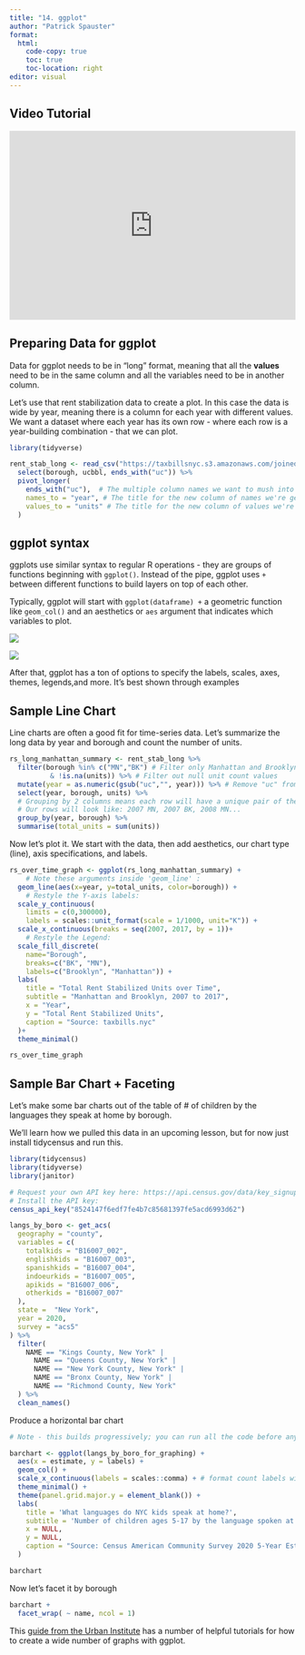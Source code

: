 ```yaml
---
title: "14. ggplot"
author: "Patrick Spauster"
format:
  html:
    code-copy: true
    toc: true
    toc-location: right
editor: visual
---
```


## Video Tutorial

```{=html}
<div style="max-width:608px"><div style="position:relative;padding-bottom:66.118421052632%"><iframe id="kaltura_player" src="https://cdnapisec.kaltura.com/p/1674401/sp/167440100/embedIframeJs/uiconf_id/23435151/partner_id/1674401?iframeembed=true&playerId=kaltura_player&entry_id=1_0c9gmqct&flashvars[streamerType]=auto&amp;flashvars[localizationCode]=en&amp;flashvars[sideBarContainer.plugin]=true&amp;flashvars[sideBarContainer.position]=left&amp;flashvars[sideBarContainer.clickToClose]=true&amp;flashvars[chapters.plugin]=true&amp;flashvars[chapters.layout]=vertical&amp;flashvars[chapters.thumbnailRotator]=false&amp;flashvars[streamSelector.plugin]=true&amp;flashvars[EmbedPlayer.SpinnerTarget]=videoHolder&amp;flashvars[dualScreen.plugin]=true&amp;flashvars[LeadWithHLSOnFlash]=true&amp;flashvars[Kaltura.addCrossoriginToIframe]=true&amp;&wid=1_9o78atzo" width="608" height="402" allowfullscreen webkitallowfullscreen mozAllowFullScreen allow="autoplay *; fullscreen *; encrypted-media *" sandbox="allow-downloads allow-forms allow-same-origin allow-scripts allow-top-navigation allow-pointer-lock allow-popups allow-modals allow-orientation-lock allow-popups-to-escape-sandbox allow-presentation allow-top-navigation-by-user-activation" frameborder="0" title="8. group by summarize" style="position:absolute;top:0;left:0;width:100%;height:100%"></iframe></div></div>
```
## Preparing Data for ggplot

Data for ggplot needs to be in "long" format, meaning that all the **values** need to be in the same column and all the variables need to be in another column.

Let's use that rent stabilization data to create a plot. In this case the data is wide by year, meaning there is a column for each year with different values. We want a dataset where each year has its own row - where each row is a year-building combination - that we can plot.

```r
library(tidyverse)

rent_stab_long <- read_csv("https://taxbillsnyc.s3.amazonaws.com/joined.csv") %>% 
  select(borough, ucbbl, ends_with("uc")) %>% 
  pivot_longer(
    ends_with("uc"),  # The multiple column names we want to mush into one column
    names_to = "year", # The title for the new column of names we're generating
    values_to = "units" # The title for the new column of values we're generating
  )
```

## ggplot syntax

ggplots use similar syntax to regular R operations - they are groups of functions beginning with `ggplot()`. Instead of the pipe, ggplot uses `+` between different functions to build layers on top of each other.

Typically, ggplot will start with `ggplot(dataframe) +` a geometric function like `geom_col()` and an aesthetics or `aes` argument that indicates which variables to plot.

![](images/ggcheatsheet1.jpeg)

![](images/ggcheatsheet2.jpeg)

After that, ggplot has a ton of options to specify the labels, scales, axes, themes, legends,and more. It's best shown through examples

## Sample Line Chart

Line charts are often a good fit for time-series data. Let's summarize the long data by year and borough and count the number of units.

```r

rs_long_manhattan_summary <- rent_stab_long %>% 
  filter(borough %in% c("MN","BK") # Filter only Manhattan and Brooklyn values
          & !is.na(units)) %>% # Filter out null unit count values
  mutate(year = as.numeric(gsub("uc","", year))) %>% # Remove "uc" from year values
  select(year, borough, units) %>% 
  # Grouping by 2 columns means each row will have a unique pair of the two columns' values.
  # Our rows will look like: 2007 MN, 2007 BK, 2008 MN... 
  group_by(year, borough) %>% 
  summarise(total_units = sum(units))

```

Now let's plot it. We start with the data, then add aesthetics, our chart type (line), axis specifications, and labels.

```r
rs_over_time_graph <- ggplot(rs_long_manhattan_summary) +
    # Note these arguments inside 'geom_line' :
  geom_line(aes(x=year, y=total_units, color=borough)) +
    # Restyle the Y-axis labels: 
  scale_y_continuous(
    limits = c(0,300000),
    labels = scales::unit_format(scale = 1/1000, unit="K")) +
  scale_x_continuous(breaks = seq(2007, 2017, by = 1))+
    # Restyle the Legend: 
  scale_fill_discrete(
    name="Borough",
    breaks=c("BK", "MN"),
    labels=c("Brooklyn", "Manhattan")) +
  labs(
    title = "Total Rent Stabilized Units over Time",
    subtitle = "Manhattan and Brooklyn, 2007 to 2017",
    x = "Year",
    y = "Total Rent Stabilized Units",
    caption = "Source: taxbills.nyc"
  )+
  theme_minimal()

rs_over_time_graph
```

## Sample Bar Chart + Faceting

Let's make some bar charts out of the table of \# of children by the languages they speak at home by borough.

We'll learn how we pulled this data in an upcoming lesson, but for now just install tidycensus and run this.

```r
library(tidycensus)
library(tidyverse)
library(janitor)

# Request your own API key here: https://api.census.gov/data/key_signup.html
# Install the API key:
census_api_key("8524147f6edf7fe4b7c85681397fe5acd6993d62")

langs_by_boro <- get_acs(
  geography = "county",
  variables = c(
    totalkids = "B16007_002",
    englishkids = "B16007_003",
    spanishkids = "B16007_004",
    indoeurkids = "B16007_005",
    apikids = "B16007_006",
    otherkids = "B16007_007"
  ),
  state =  "New York",
  year = 2020,
  survey = "acs5"
) %>%
  filter(
    NAME == "Kings County, New York" |
      NAME == "Queens County, New York" |
      NAME == "New York County, New York" |
      NAME == "Bronx County, New York" |
      NAME == "Richmond County, New York"
  ) %>%
  clean_names()
```

Produce a horizontal bar chart

```r
# Note - this builds progressively; you can run all the code before any + sign as a step toward the final result.

barchart <- ggplot(langs_by_boro_for_graphing) +
  aes(x = estimate, y = labels) +
  geom_col() +
  scale_x_continuous(labels = scales::comma) + # format count labels with commas and thousands
  theme_minimal() +
  theme(panel.grid.major.y = element_blank()) +
  labs(
    title = 'What languages do NYC kids speak at home?',
    subtitle = 'Number of children ages 5-17 by the language spoken at home',
    x = NULL,
    y = NULL,
    caption = "Source: Census American Community Survey 2020 5-Year Estimates, Table B16007"
  )

barchart
```

Now let's facet it by borough

```r
barchart +
  facet_wrap( ~ name, ncol = 1)
```

This [guide from the Urban Institute](https://urbaninstitute.github.io/r-at-urban/graphics-guide.html) has a number of helpful tutorials for how to create a wide number of graphs with ggplot.
